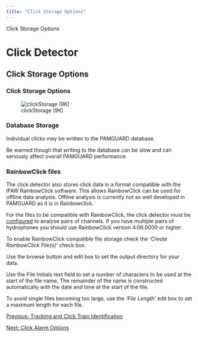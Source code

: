 ```yaml
---
title: "Click Storage Options"
---
```

 Click Storage Options 

Click Detector
==============

Click Storage Options
---------------------

  

### Click Storage Options

![clickStorage (9K)](images/clickStorage.png)  
  

### Database Storage

Individual clicks may be written to the PAMGUARD database.

Be warned though that writing to the database can be slow and can seriously affect overall PAMGUARD performance

### RainbowClick files

The click detector also stores click data in a format compatible with the IFAW RainbowClick software. This allows RainbowClick can be used for offline data analysis. Offline analysis is currently not as well developed in PAMGUARD as it is in Rainbowclick.

For the files to be compatible with RainbowClick, the click detector must be [configured](ClickDetector_clickDetector.html) to analyse pairs of channels. If you have multiple pairs of hydrophones you should use RainbowClick version 4.06.0000 or higher.

To enable RainbowClick compatible file storage check the _'Create RainbowClick File(s)'_ check box.

Use the browse button and edit box to set the output directory for your data.

Use the File Initials text field to set a number of characters to be used at the start of the file name. The remainder of the name is constructed automatically with the date and time at the start of the file.

To avoid single files becoming too large, use the _'File Length'_ edit box to set a maximum length for each file.

  
  

[Previous: Tracking and Click Train Identification](ClickDetector_clickTrainLocalization.html)

[Next: Click Alarm Options](ClickDetector_clickAlarmOptions.html)